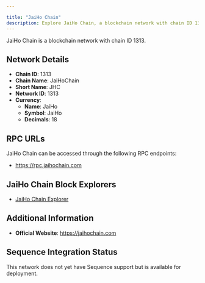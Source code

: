```yaml
---

title: "JaiHo Chain"
description: Explore JaiHo Chain, a blockchain network with chain ID 1313. Learn about its native currency, JaiHo, and how to interact with the network.
---
```




JaiHo Chain is a blockchain network with chain ID 1313.

## Network Details

- **Chain ID**: 1313
- **Chain Name**: JaiHoChain
- **Short Name**: JHC
- **Network ID**: 1313
- **Currency**: 
  - **Name**: JaiHo
  - **Symbol**: JaiHo
  - **Decimals**: 18

## RPC URLs

JaiHo Chain can be accessed through the following RPC endpoints:

- https://rpc.jaihochain.com

## JaiHo Chain Block Explorers

- [JaiHo Chain Explorer](https://jaihochain.com)

## Additional Information

- **Official Website**: https://jaihochain.com

## Sequence Integration Status

This network does not yet have Sequence support but is available for deployment.
